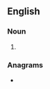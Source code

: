 ==English==

===Noun===
{{head|en|noun form}}

# {{plural of|en|herp}}

===Anagrams===
* {{anagrams|en|a=ehprs|presh}}